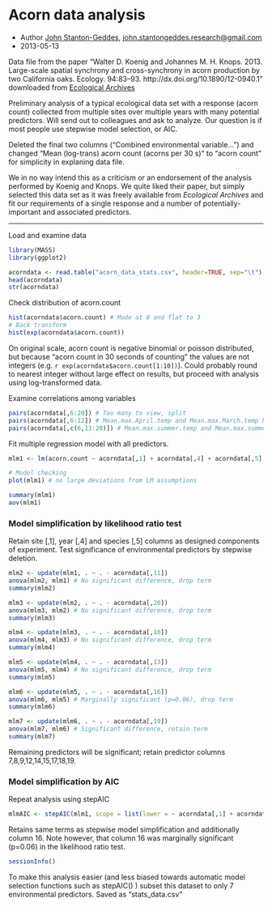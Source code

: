 Acorn data analysis
========================================================

* Author [John Stanton-Geddes](www.johnstantongeddes.org), <john.stantongeddes.research@gmail.com>
* 2013-05-13

Data file from the paper "Walter D. Koenig and Johannes M. H. Knops. 2013. Large-scale spatial synchrony and cross-synchrony in acorn production by two California oaks. Ecology. 94:83–93. http://dx.doi.org/10.1890/12-0940.1" downloaded from [Ecological Archives](http://esapubs.org/archive/ecol/E094/009/)

Preliminary analysis of a typical ecological data set with a response (acorn count) collected from multiple sites over multiple years with many potential predictors. Will send out to colleagues and ask to analyze. Our question is if most people use stepwise model selection, or AIC. 

Deleted the final two columns ("Combined environmental variable...") and changed "Mean (log-trans) acorn count (acorns per 30 s)" to "acorn count" for simplicity in explaning data file.

We in no way intend this as a criticism or an endorsement of the analysis performed by Koenig and Knops. We quite liked their paper, but simply selected this data set as it was freely available from *Ecological Archives* and fit our requirements of a single response and a number of potentially-important and associated predictors.


----------------------------------------------------------

Load and examine data

```r
library(MASS)
library(ggplot2)

acorndata <- read.table("acorn_data_stats.csv", header=TRUE, sep="\t")
head(acorndata)
str(acorndata)
```

Check distribution of acorn.count

```r
hist(acorndata$acorn.count) # Mode at 0 and flat to 3
# Back transform
hist(exp(acorndata$acorn.count))
```

On original scale, acorn count is negative binomial or poisson distributed, but because "acorn count in 30 seconds of counting" the values are not integers (e.g. `r exp(acorndata$acorn.count[1:10])`). Could probably round to nearest integer without large effect on results, but proceed with analysis using log-transformed data.
 

Examine correlations among variables
```r
pairs(acorndata[,6:20]) # Too many to view, split 
pairs(acorndata[,6:12]) # Mean.max.April.temp and Mean.max.March.temp highly correlated
pairs(acorndata[,c(6,13:20)]) # Mean.max.summer.temp and Mean.max.summer.temp.lagged.1.yr correlated; Mean.max.March.temp.lagged.1.yr and Mean.max.April.temp.lagged.1.yr correlated
```


Fit multiple regression model with all predictors. 

```r
mlm1 <- lm(acorn.count ~ acorndata[,1] + acorndata[,4] + acorndata[,5] + acorndata[,7] + acorndata[,8] + acorndata[,9] + acorndata[,10] + acorndata[,11] + acorndata[,12] + acorndata[,13] + acorndata[,14] + acorndata[,15] + acorndata[,16] + acorndata[,17] + acorndata[,18] + acorndata[,19] + acorndata[,20], data=acorndata)

# Model checking
plot(mlm1) # no large deviations from LM assumptions

summary(mlm1)
aov(mlm1)
```


### Model simplification by likelihood ratio test

Retain site [,1], year [,4] and species [,5] columns as designed components of experiment. Test significance of environmental predictors by stepwise deletion.

```r
mlm2 <- update(mlm1, . ~ . - acorndata[,11])
anova(mlm2, mlm1) # No significant difference, drop term
summary(mlm2)

mlm3 <- update(mlm2, . ~ . - acorndata[,20])
anova(mlm3, mlm2) # No significant difference, drop term
summary(mlm3)

mlm4 <- update(mlm3, . ~ . - acorndata[,10])
anova(mlm4, mlm3) # No significant difference, drop term
summary(mlm4)

mlm5 <- update(mlm4, . ~ . - acorndata[,13])
anova(mlm5, mlm4) # No significant difference, drop term
summary(mlm5)

mlm6 <- update(mlm5, . ~ . - acorndata[,16])
anova(mlm6, mlm5) # Marginally significant (p=0.06), drop term
summary(mlm6)

mlm7 <- update(mlm6, . ~ . - acorndata[,19])
anova(mlm7, mlm6) # Significant difference, retain term
summary(mlm7)
```

Remaining predictors will be significant; retain predictor columns 7,8,9,12,14,15,17,18,19.

### Model simplification by AIC

Repeat analysis using stepAIC

```r
mlmAIC <- stepAIC(mlm1, scope = list(lower = ~ acorndata[,1] + acorndata[,4] + acorndata[,5]))
```

Retains same terms as stepwise model simplification and additionally column 16. Note however, that column 16 was marginally significant (p=0.06) in the likelihood ratio test.  

```r
sessionInfo()
```

To make this analysis easier (and less biased towards automatic model selection functions such as stepAIC() ) subset this dataset to only 7 environmental predictors. Saved as "stats_data.csv" 

